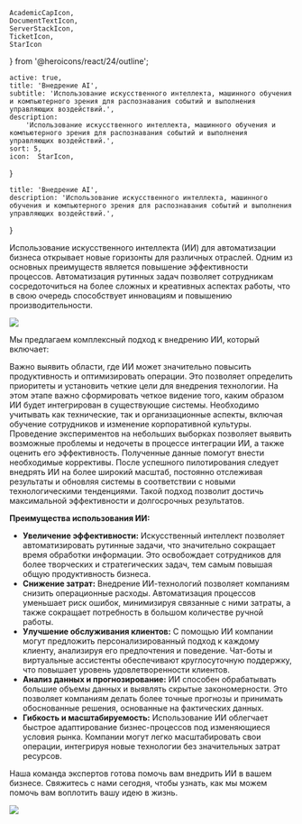     AcademicCapIcon,
    DocumentTextIcon,
    ServerStackIcon,
    TicketIcon,
    StarIcon
} from '@heroicons/react/24/outline';

    active: true,
    title: 'Внедрение AI',
    subtitle: 'Использование искусственного интеллекта, машинного обучения и компьютерного зрения для распознавания событий и выполнения управляющих воздействий.',
    description:
        'Использование искусственного интеллекта, машинного обучения и компьютерного зрения для распознавания событий и выполнения управляющих воздействий.',
    sort: 5,
    icon:  StarIcon,
}

    title: 'Внедрение AI',
    description: 'Использование искусственного интеллекта, машинного обучения и компьютерного зрения для распознавания событий и выполнения управляющих воздействий.',
}

Использование искусственного интеллекта (ИИ) для автоматизации бизнеса открывает новые горизонты для различных отраслей.
Одним из основных преимуществ является повышение эффективности процессов.
Автоматизация рутинных задач позволяет сотрудникам сосредоточиться на более сложных и креативных аспектах работы,
что в свою очередь способствует инновациям и повышению производительности.

![](./ai.jpg)

Мы предлагаем комплексный подход к внедрению ИИ, который включает:

<FeaturesList title="" className="lg:grid-cols-2">
    <FeatureListItem title="Анализ текущих бизнес процессов" icon={DocumentTextIcon}>
        Важно выявить области, где ИИ может значительно повысить продуктивность и оптимизировать операции. Это позволяет определить приоритеты и установить четкие цели для внедрения технологии.
    </FeatureListItem>
    <FeatureListItem title="Разработка стратегии" icon={ServerStackIcon}>
        На этом этапе важно сформировать четкое видение того, каким образом ИИ будет интегрирован в существующие системы. Необходимо учитывать как технические, так и организационные аспекты, включая обучение сотрудников и изменение корпоративной культуры.
    </FeatureListItem>
    <FeatureListItem title="Пилотное тестирование" icon={TicketIcon}>
        Проведение экспериментов на небольших выборках позволяет выявить возможные проблемы и недочеты в процессе интеграции ИИ, а также оценить его эффективность. Полученные данные помогут внести необходимые коррективы.
    </FeatureListItem>
    <FeatureListItem title="Масштабирование и мониторинг" icon={AcademicCapIcon}>
        После успешного пилотирования следует внедрять ИИ на более широкий масштаб, постоянно отслеживая результаты и обновляя системы в соответствии с новыми технологическими тенденциями. Такой подход позволит достичь максимальной эффективности и долгосрочных результатов.
    </FeatureListItem>
</FeaturesList>

**Преимущества использования ИИ:**

* **Увеличение эффективности:** Искусственный интеллект позволяет автоматизировать рутинные задачи, что значительно сокращает время обработки информации. Это освобождает сотрудников для более творческих и стратегических задач, тем самым повышая общую продуктивность бизнеса.
* **Снижение затрат:** Внедрение ИИ-технологий позволяет компаниям снизить операционные расходы. Автоматизация процессов уменьшает риск ошибок, минимизируя связанные с ними затраты, а также сокращает потребность в большом количестве ручной работы.
* **Улучшение обслуживания клиентов:** С помощью ИИ компании могут предложить персонализированный подход к каждому клиенту, анализируя его предпочтения и поведение. Чат-боты и виртуальные ассистенты обеспечивают круглосуточную поддержку, что повышает уровень удовлетворенности клиентов.
* **Анализ данных и прогнозирование:** ИИ способен обрабатывать большие объемы данных и выявлять скрытые закономерности. Это позволяет компаниям делать более точные прогнозы и принимать обоснованные решения, основанные на фактических данных.
* **Гибкость и масштабируемость:** Использование ИИ облегчает быстрое адаптирование бизнес-процессов под изменяющиеся условия рынка. Компании могут легко масштабировать свои операции, интегрируя новые технологии без значительных затрат ресурсов.

Наша команда экспертов готова помочь вам внедрить ИИ в вашем бизнесе. Свяжитесь с нами сегодня, чтобы узнать, как мы можем помочь вам воплотить вашу идею в жизнь.

<Principles/>

![](./pilot_1.jpeg)



